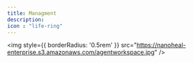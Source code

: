 ---
title: Managment
description: 
icon : "life-ring" 
---
<Card title="Notifications" icon="square-1" href="https://nano.mintlify.app/Dashboard/census"> </Card>
  
<Card title="Compliance" icon="square-2" href="https://nano.mintlify.app/Dashboard/groups"> </Card>

<Card title="Manage devices" icon="square-3" href="https://nano.mintlify.app/Dashboard/services"> </Card>

<Card title="Software Distribution Configuration" icon="square-3" href="https://nano.mintlify.app/Dashboard/swdconfig"> </Card>

<Card title="Patch Management" icon="square-3" href="https://nano.mintlify.app/Dashboard/patchmanagment"> </Card>


<img
  style={{ borderRadius: '0.5rem' }}
  src="https://nanoheal-enterprise.s3.amazonaws.com/agentworkspace.jpg"
/>